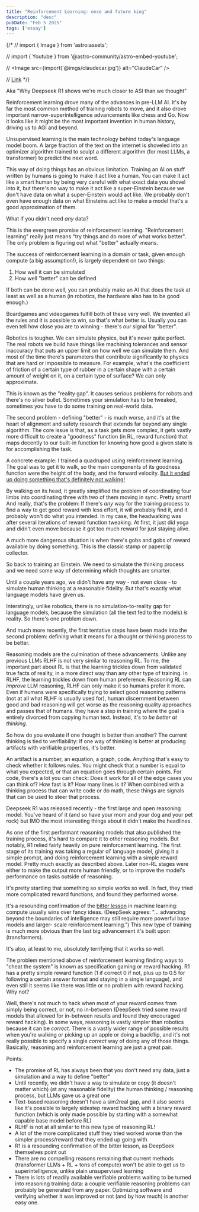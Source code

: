 ```yaml
---
title: "Reinforcement Learning: once and future king"
description: "desc"
pubDate: "Feb 5 2025"
tags: ['essay']
---
```


{/*
// import { Image } from 'astro:assets';

// import { Youtube } from '@astro-community/astro-embed-youtube';

// <Image src={import('@imgs/claudecar.jpg')} alt="ClaudeCar" />

// [Link](https://github.com/pwspen)
*/}

Aka "Why Deepseek R1 shows we're much closer to ASI than we thought"

Reinforcement learning drove many of the advances in pre-LLM AI. It's by far the most common method of training robots to move, and it also drove important narrow-superintelligence advancements like chess and Go. Now it looks like it might be the most important invention in human history, driving us to AGI and beyond.

Unsupervised learning is the main technology behind today's language model boom. A large fraction of the text on the internet is shoveled into an optimizer algorithm trained to sculpt a different algorithm (for most LLMs, a transformer) to predict the next word.

This way of doing things has an obvious limitation. Training an AI on stuff written by humans is going to make it act like a human. You can make it act like a smart human by being very careful with what exact data you shovel into it, but there's no way to make it act like a super-Einstein because we don't have data on what a super-Einstein would act like. We probably don't even have enough data on what Einsteins act like to make a model that's a good approximation of them.

What if you didn't need *any* data?

This is the evergreen promise of reinforcement learning. "Reinforcement learning" really just means "try things and do more of what works better". The only problem is figuring out what "better" actually means.

The success of reinforcement learning in a domain or task, given enough compute (a big assumption!), is largely dependent on two things:
1. How well it can be simulated
2. How well "better" can be defined

If both can be done well, you can probably make an AI that does the task at least as well as a human (in robotics, the hardware also has to be good enough.)

Boardgames and videogames fulfill both of these very well. We invented all the rules and it is possible to win, so that's what better is. Usually you can even tell how close you are to winning - there's our signal for "better".

Robotics is tougher. We can simulate physics, but it's never quite perfect. The real robots we build have things like machining tolerances and sensor inaccuracy that puts an upper limit on how well we can simulate them. And most of the time there's parameters that contribute significantly to physics that are hard or impossible to measure. For example, what's the coefficient of friction of a certain type of rubber in a certain shape with a certain amount of weight on it, on a certain type of surface? We can only approximate.

This is known as the "reality gap". It causes serious problems for robots and there's no silver bullet. Sometimes your simulation has to be tweaked, sometimes you have to do some training on real-world data.

The second problem - defining "better" - is much worse, and it's at the heart of alignment and safety research that extends far beyond any single algorithm. The core issue is that, as a task gets more complex, it gets vastly more difficult to create a "goodness" function (in RL, reward function) that maps decently to our built-in function for knowing how good a given state is for accomplishing the task.

A concrete example: I trained a quadruped using reinforcement learning. The goal was to get it to walk, so the main components of its goodness function were the height of the body, and the forward velocity. [But it ended up doing something that's definitely not walking!](/headwalk.html)

By walking on its head, it greatly simplified the problem of coordinating four limbs into coordinating three with two of them moving in sync. Pretty smart! And really, that's the problem: If there's *any* way for the training process to find a way to get good reward with less effort, it will probably find it, and it probably won't do what you intended. In my case, the headwalking was after several iterations of reward function tweaking. At first, it just did yoga and didn't even move because it got too much reward for just staying alive.

A much more dangerous situation is when there's gobs and gobs of reward available by doing something. This is the classic stamp or paperclip collector.

So back to training an Einstein. We need to simulate the thinking process and we need some way of determining which thoughts are smarter.

Until a couple years ago, we didn't have any way - not even close - to simulate human thinking at a reasonable fidelity. But that's exactly what language models have given us. 

Interstingly, unlike robotics, there is no simulation-to-reality gap for language models, because the simulation (all the text fed to the models) *is* reality. So there's one problem down.

And much more recently, the first tentative steps have been made into the second problem: defining what it means for a thought or thinking process to be better.

Reasoning models are the culmination of these advancements. Unlike any previous LLMs <MarginNote> RLHF is not very similar to reasoning RL. To me, the important part about RL is that the learning trickles down from validated true facts of reality, in a more direct way than any other type of training. In RLHF, the learning trickles down from human preference. Reasoning RL can *improve* LLM reasoning, RLHF can only make it so humans prefer it more. Even if humans were specifically trying to select good reasoning patterns (not at all what RLHF is usually used for), human discernment between good and bad reasoning will get worse as the reasoning quality approaches and passes that of humans. </MarginNote> they have a step in training where the goal is entirely divorced from copying human text. Instead, it's to *be better at thinking*.

So how do you evaluate if one thought is better than another? The current thinking is tied to verifiability: If one way of thinking is better at producing artifacts with verifiable properties, it's better.

An artifact is a number, an equation, a graph, code. Anything that's easy to check whether it follows rules. You might check that a number is equal to what you expected, or that an equation goes through certain points. For code, there's a lot you can check: Does it work for all of the edge cases you can think of? How fast is it? How many lines is it? When combined with a thinking process that can write code or do math, these things are signals that can be used to steer that process.

Deepseek R1 was released recently - the first large and open reasoning model. You've heard of it (and so have your mom and your dog and your pet rock) but IMO the most interesting things about it didn't make the headlines.

As one of the first performant reasoning models that also published the training process, it's hard to compare it to other reasoning models. But notably, R1 relied fairly heavily on pure reinforcement learning. The first stage of its training was taking a regular ol' language model, giving it a simple prompt, and doing reinforcement learning with a simple reward model. Pretty much exactly as described above. Later non-RL stages were either to make the output more human friendly, or to improve the model's performance on tasks outside of reasoning.

It's pretty startling that something so simple works so well. In fact, they tried more complicated reward functions, and found they performed worse.

It's a resounding confirmation of the [bitter lesson](http://www.incompleteideas.net/IncIdeas/BitterLesson.html) in machine learning: compute usually wins over fancy ideas. (DeepSeek agrees: "... advancing beyond the boundaries of intelligence may still require more powerful base models and larger- scale reinforcement learning.") This new type of training is much more obvious than the last big advancement it's built upon (transformers).

It's also, at least to me, absolutely terrifying that it works so well.

The problem mentioned above of reinforcement learning finding ways to "cheat the system" is known as specification gaming or reward hacking. R1 has a pretty simple reward function (1 if correct 0 if not, plus up to 0.5 for following a certain answer format and staying in a single language), and even still it seems like there was little or no problem with reward hacking. Why not?

Well, there's not much to hack when most of your reward comes from simply being correct, or not, no in-between (DeepSeek tried some reward models that allowed for in-between results and found they encouraged reward hacking). In some ways, reasoning is vastly simpler than robotics because it can be *correct*. There is a vastly wider range of possible results when you're walking or picking up an apple or doing a backflip, and it's not really possible to specify a single *correct* way of doing any of those things. Basically, reasoning and reinforcement learning are just a great pair.

Points:
- The promise of RL has always been that you don't need any data, just a simulation and a way to define "better"
- Until recently, we didn't have a way to simulate or copy (it doesn't matter which) (at any reasonable fidelity) the human thinking / reasoning process, but LLMs gave us a great one
- Text-based reasoning doesn't have a sim2real gap, and it also seems like it's possible to largely sidestep reward hacking with a binary reward function (which is only made possible by starting with a somewhat capable base model before RL)
- RLHF is not at all similar to this new type of reasoning RL!
- A lot of the more complicated stuff they tried worked worse than the simpler process/reward that they ended up going with
- R1 is a resounding confirmation of the bitter lesson, as DeepSeek themselves point out
- There are no compelling reasons remaining that current methods (transformer LLMs + RL + tons of compute) won't be able to get us to superintelligence, unlike plain unsupervised learning
- There is lots of readily available verifiable problems waiting to be turned into reasoning training data: a couple verifiable reasoning problems can probably be generated from any paper. Optimizing software and verifying whether it was improved or not (and by how much) is another easy one.